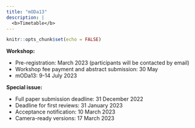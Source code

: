 ```yaml
---
title: "mODa13"
description: |
  <b>Timetable</b>
---
```


```r
knitr::opts_chunk$set(echo = FALSE)
```

**Workshop:**

 - Pre-registration: March 2023 (participants will be contacted by email)
 - Workshop fee payment and abstract submission: 30 May
 - mODa13: 9-14 July 2023

**Special issue:**

 - Full paper submission deadline: 31 December 2022
 - Deadline for first reviews: 31 January 2023
 - Acceptance notification: 10 March 2023
 - Camera-ready versions: 17 March 2023

